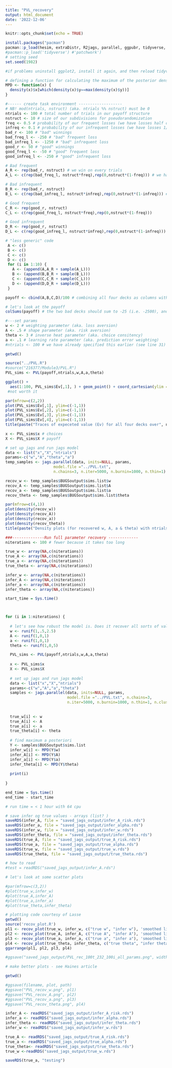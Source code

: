 ```yaml
---
title: "PVL_recovery"
output: html_document
date: '2022-12-06'
---
```


```r
knitr::opts_chunk$set(echo = TRUE)
```

```r
install.packages("pacman")
pacman::p_load(hesim, extraDistr, R2jags, parallel, ggpubr, tidyverse, R2jags)
#pacman::p_load('tidyverse') #'patchwork')
# setting seed
set.seed(1982)

#if problems uninstall ggplot2, install it again, and then reload tidyverse
```


```r
# defining a function for calculating the maximum of the posterior density (not exactly the same as the mode)
MPD <- function(x) {
  density(x)$x[which(density(x)$y==max(density(x)$y))]
}
```


```r
#------ create task environment -------------------
# NB! mod(ntrials, nstruct) (aka. ntrials %% nstruct) must be 0
ntrials <- 100 # total number of trials in our payoff structure
nstruct <- 10 # size of our subdivisions for pseudorandomization
freq <- 0.5 # probability of our frequent losses (we have losses half of the time)
infreq <- 0.1 # probability of our infrequent losses (we have losses 1/10th of the time)
bad_r <- 100 # "bad" winnings
bad_freq_l <- -250 # "bad" frequent loss
bad_infreq_l <- -1250 # "bad" infrequent loss
good_r <- 50 # "good" winnings
good_freq_l <- -50 # "good" frequent loss
good_infreq_l <- -250 # "good" infrequent loss

# Bad frequent
A_R <- rep(bad_r, nstruct) # we win on every trials
A_L <- c(rep(bad_freq_l, nstruct*freq),rep(0,nstruct*(1-freq))) # we have losses half of the time

# Bad infrequent
B_R <- rep(bad_r, nstruct)
B_L <- c(rep(bad_infreq_l, nstruct*infreq),rep(0,nstruct*(1-infreq))) # we have losses 1/10th of the time

# Good frequent
C_R <- rep(good_r, nstruct)
C_L <- c(rep(good_freq_l, nstruct*freq),rep(0,nstruct*(1-freq)))

# Good infrequent
D_R <- rep(good_r, nstruct)
D_L <- c(rep(good_infreq_l, nstruct*infreq),rep(0,nstruct*(1-infreq)))

# "less generic" code
 A <- c()
 B <- c()
 C <- c()
 D <- c()
 for (i in 1:10) {
   A <- (append(A,A_R + sample(A_L)))
   B <- (append(B,B_R + sample(B_L)))
   C <- (append(C,C_R + sample(C_L)))
   D <- (append(D,D_R + sample(D_L)))
 }

payoff <- cbind(A,B,C,D)/100 # combining all four decks as columns with each 100 trials - dividing our payoffs by 100 to make the numbers a bit easier to work with

# let's look at the payoff
colSums(payoff) # the two bad decks should sum to -25 (i.e. -2500), and the two good ones to 25 (i.e. 2500)
```

```r
#---set params
w <- 2 # weighting parameter (aka. loss aversion)
A <- .5 # shape parameter (aka. risk aversion)
theta <- 3 # inverse heat parameter (aka. choice consitency)
a <- .1 # learning rate parameter (aka. prediction error weighting)
#ntrials <- 100 # we have already specified this earlier (see line 31)

getwd()

source("../PVL.R")
#source("216377/Module3/PVL.R")
PVL_sims <- PVL(payoff,ntrials,w,A,a,theta)

```



```r

ggplot() + 
  aes(1:100, PVL_sims$Ev[,1], ) + geom_point() + coord_cartesian(ylim = c(-1,1))
 #not worth it
```


```r
par(mfrow=c(2,2))
plot(PVL_sims$Ev[,1], ylim=c(-1,1))
plot(PVL_sims$Ev[,2], ylim=c(-1,1))
plot(PVL_sims$Ev[,3], ylim=c(-1,1))
plot(PVL_sims$Ev[,4], ylim=c(-1,1))
title(paste("Traces of expeceted value (Ev) for all four decks over", ntrials, "trials"), line = -1, outer = TRUE)

```

```r

x <- PVL_sims$x # choices
X <- PVL_sims$X # payoff

# set up jags and run jags model
data <- list("x","X","ntrials") 
params<-c("w","A","theta","a")
temp_samples <- jags.parallel(data, inits=NULL, params,
                     model.file ="../PVL.txt",
                     n.chains=3, n.iter=5000, n.burnin=1000, n.thin=1)

recov_w <- temp_samples$BUGSoutput$sims.list$w
recov_A <- temp_samples$BUGSoutput$sims.list$A
recov_a <- temp_samples$BUGSoutput$sims.list$a
recov_theta <- temp_samples$BUGSoutput$sims.list$theta

par(mfrow=c(4,1))
plot(density(recov_w))
plot(density(recov_A))
plot(density(recov_a))
plot(density(recov_theta))
title(paste("Density plots (for recovered w, A, a & theta) with ntrials =", ntrials), line = -1, outer = TRUE)
```

```r
###--------------Run full parameter recovery -------------
niterations <- 100 # fewer because it takes too long

true_w <- array(NA,c(niterations))
true_A <- array(NA,c(niterations))
true_a <- array(NA,c(niterations))
true_theta <- array(NA,c(niterations))

infer_w <- array(NA,c(niterations))
infer_A <- array(NA,c(niterations))
infer_a <- array(NA,c(niterations))
infer_theta <- array(NA,c(niterations))

start_time = Sys.time()



for (i in 1:niterations) {
  
  # let's see how robust the model is. Does it recover all sorts of values?
  w <- runif(1,.5,2.5)
  A <- runif(1,0,1)
  a <- runif(1,0,1)
  theta <- runif(1,0,5) 

  PVL_sims <- PVL(payoff,ntrials,w,A,a,theta)
  
  x <- PVL_sims$x
  X <- PVL_sims$X
  
  # set up jags and run jags model
  data <- list("x","X","ntrials") 
  params<-c("w","A","a","theta")
  samples <- jags.parallel(data, inits=NULL, params,
                           model.file ="../PVL.txt", n.chains=3, 
                           n.iter=5000, n.burnin=1000, n.thin=1, n.cluster=64)
  
  
  true_w[i] <- w
  true_A[i] <- A
  true_a[i] <- a
  true_theta[i] <- theta
  
  # find maximum a posteriori
  Y <- samples$BUGSoutput$sims.list
  infer_w[i] <- MPD(Y$w)
  infer_A[i] <- MPD(Y$A)
  infer_a[i] <- MPD(Y$a)
  infer_theta[i] <- MPD(Y$theta)
  
  print(i)
  
}

end_time = Sys.time()
end_time - start_time

# run time = < 1 hour with 64 cpu 
```

```r
# save infer og true values - arrays (list? )
saveRDS(infer_A, file = "saved_jags_output/infer_A_risk.rds")
saveRDS(infer_a, file = "saved_jags_output/infer_alpha.rds")
saveRDS(infer_w, file = "saved_jags_output/infer_w.rds")
saveRDS(infer_theta, file = "saved_jags_output/infer_theta.rds")
saveRDS(true_A, file = "saved_jags_output/true_A_risk.rds")
saveRDS(true_a, file = "saved_jags_output/true_alpha.rds")
saveRDS(true_w, file = "saved_jags_output/true_w.rds")
saveRDS(true_theta, file = "saved_jags_output/true_theta.rds")

# how to read
#test = readRDS("saved_jags_output/infer_A.rds")
```


```r
# let's look at some scatter plots

#par(mfrow=c(3,2))
#plot(true_w,infer_w)
#plot(true_A,infer_A)
#plot(true_a,infer_a)
#plot(true_theta,infer_theta)

# plotting code courtesy of Lasse
getwd()
source('recov_plot.R')
pl1 <- recov_plot(true_w, infer_w, c("true w", "infer w"), 'smoothed linear fit')
pl2 <- recov_plot(true_A, infer_A, c("true A", "infer A"), 'smoothed linear fit')
pl3 <- recov_plot(true_a, infer_a, c("true a", "infer a"), 'smoothed linear fit')
pl4 <- recov_plot(true_theta, infer_theta, c("true theta", "infer theta"), 'smoothed linear fit')
ggarrange(pl1, pl2, pl3, pl4)

#ggsave("saved_jags_output/PVL_rec_100t_232_100i_all_params.png", width = 2000, height = 1150, units = 'px', dpi = 150)  ##### CHANGE HERE

```

```r
# make better plots - see Haines article
```


```r
getwd()

#ggsave(filename, plot, path)
#ggsave("PVL_recov_w.png", pl1)
#ggsave("PVL_recov_A.png", pl2)
#ggsave("PVL_recov_a.png", pl3)
#ggsave("PVL_recov_theta.png", pl4)


```

```r
infer_A <- readRDS("saved_jags_output/infer_A_risk.rds")
infer_a <- readRDS("saved_jags_output/infer_alpha.rds")
infer_theta <- readRDS("saved_jags_output/infer_theta.rds")
infer_w <- readRDS("saved_jags_output/infer_w.rds")

true_A <- readRDS("saved_jags_output/true_A_risk.rds")
true_a <- readRDS("saved_jags_output/true_alpha.rds")
true_theta<- readRDS("saved_jags_output/true_theta.rds")
true_w <-readRDS("saved_jags_output/true_w.rds")


```

```r
saveRDS(true_a, "testing")
```

